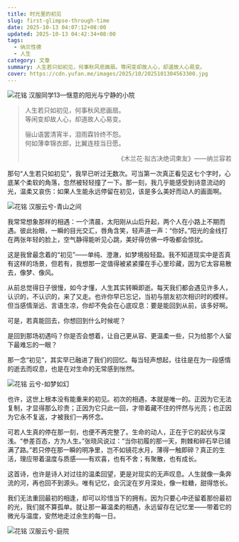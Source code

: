 ```yaml
---
title: 时光里的初见
slug: first-glimpse-through-time
date: 2025-10-13 04:07:12+08:00
updated: 2025-10-13 04:42:34+08:00
tags:
  - 纳兰性德
  - 人生
category: 文章
summary: 人生若只如初见，何事秋风悲画扇。等闲变却故人心，却道故人心易变。
cover: https://cdn.yufan.me/images/2025/10/2025101304563300.jpg
---
```


![花铭 汉服同学13—惬意的阳光与宁静的小院](https://cdn.yufan.me/images/2025/10/2025101304554600.jpg)

<MusicPlayer netease={533450520} />

>人生若只如初见，何事秋风悲画扇。<br />
>等闲变却故人心，却道故人心易变。
>
>骊山语罢清宵半，泪雨霖铃终不怨。<br />
>何如薄幸锦衣郎，比翼连枝当日愿。
>
><p style="text-align: right;">《木兰花·拟古决绝词柬友》——纳兰容若</p>

那句“人生若只如初见”，我早已听过无数次。可当第一次真正看见这七个字时，心底某个柔软的角落，忽然被轻轻撞了一下。那一刻，我几乎能感受到诗意流动的光，温柔又哀伤：如果人生能永远停留在初见，该是多么美好而动人的画面啊。

![花铭 汉服云兮-青山之间](https://cdn.yufan.me/images/2025/10/2025101304501000.jpg)

我常常想象那样的相遇：一个清晨，太阳刚从山后升起，两个人在小路上不期而遇。彼此抬眼，一瞬的目光交汇，唇角含笑，轻声道一声：“你好。”阳光的金线打在两张年轻的脸上，空气静得能听见心跳，美好得仿佛一呼吸都会惊扰。

这是我曾最念着的“初见”——单纯、澄澈，如梦境般轻盈。我不知道现实中是否真有这样的场景，但若有，我想那一定值得被紧紧攥在手心里珍藏，因为它太容易散去，像梦、像风。

从前总觉得日子很慢，如今才懂，人生其实转瞬即逝。每天我们都会遇见许多人，认识的，不认识的，来了又走。也许你早已忘记，当初与朋友初次相识时的模样。但当感情渐远、言语生凉，你却不免会在心底叹息：要是能回到从前，该多好啊。

可是，若真能回去，你想回到什么时候呢？

是回到那场初遇吗？你是否会想着，让自己更从容、更温柔一些，只为给那个人留下最难忘的一眼？

那一念“初见”，其实早已融进了我们的回忆。每当轻声想起，往往是在为一段感情的逝去而叹息，也是在对生命的无常感到怅然。

![花铭 云兮-如梦如幻](https://cdn.yufan.me/images/2025/10/2025101305295600.jpg)

也许，这世上根本没有能重来的初见。初次的相遇，本就是唯一的。正因为它无法复制，才显得那么珍贵；正因为它只此一回，才带着藏不住的怦然与光亮；也正因为它永不复返，才被我们一再怀念。

可若人生真的停在那一刻，也便不再完整了。生命的动人，正在于它的起伏与深浅。“参差百态，方为人生。”张晓风说过：“当你初履的那一天，荆棘和碎石早已铺满了路。”若只停在那一瞬的明净里，岂不如镜花水月，薄得一触即碎？真正的生活，理应带着温度与质感——有欢喜，也有不舍；有聚散，也有成长。

这首诗，也许是诗人对过往的温柔回望，更是对现实的无声叹息。人生就像一条奔流的河，再也回不到源头。唯有记忆，会沉淀在岁月深处，像一粒糖，甜得悠长。

我们无法重回最初的相逢，却可以珍惜当下的拥有。因为只要心中还留着那份最初的光，我们就不算孤单。就让那一幕温柔的相遇，永远留存在记忆里——带着它的微光与温度，安然地走过余生的每一日。

![花铭 汉服云兮-庭院](https://cdn.yufan.me/images/2025/10/2025101304523100.jpg)
